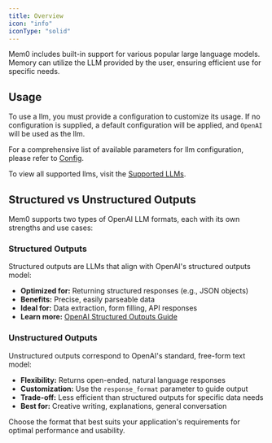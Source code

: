 ```yaml
---
title: Overview
icon: "info"
iconType: "solid"
---
```


Mem0 includes built-in support for various popular large language models. Memory can utilize the LLM provided by the user, ensuring efficient use for specific needs.

## Usage

To use a llm, you must provide a configuration to customize its usage. If no configuration is supplied, a default configuration will be applied, and `OpenAI` will be used as the llm.

For a comprehensive list of available parameters for llm configuration, please refer to [Config](./config).

To view all supported llms, visit the [Supported LLMs](./models).

<CardGroup cols={4}>
  <Card title="OpenAI" href="/components/llms/models/openai"></Card>
    <Card title="Ollama" href="/components/llms/models/ollama"></Card>
    <Card title="Azure OpenAI" href="/components/llms/models/azure_openai"></Card>
    <Card title="Anthropic" href="/components/llms/models/anthropic"></Card>
    <Card title="Together" href="/components/llms/models/together"></Card>
    <Card title="Groq" href="/components/llms/models/groq"></Card>
    <Card title="Litellm" href="/components/llms/models/litellm"></Card>
    <Card title="Mistral AI" href="/components/llms/models/mistral_ai"></Card>
    <Card title="Google AI" href="/components/llms/models/google_ai"></Card>
    <Card title="AWS bedrock" href="/components/llms/models/aws_bedrock"></Card>
    <Card title="Gemini" href="/components/llms/models/gemini"></Card>
    <Card title="DeepSeek" href="/components/llms/models/deepseek"></Card>
</CardGroup>

## Structured vs Unstructured Outputs

Mem0 supports two types of OpenAI LLM formats, each with its own strengths and use cases:

### Structured Outputs

Structured outputs are LLMs that align with OpenAI's structured outputs model:

- **Optimized for:** Returning structured responses (e.g., JSON objects)
- **Benefits:** Precise, easily parseable data
- **Ideal for:** Data extraction, form filling, API responses
- **Learn more:** [OpenAI Structured Outputs Guide](https://platform.openai.com/docs/guides/structured-outputs/introduction)

### Unstructured Outputs

Unstructured outputs correspond to OpenAI's standard, free-form text model:

- **Flexibility:** Returns open-ended, natural language responses
- **Customization:** Use the `response_format` parameter to guide output
- **Trade-off:** Less efficient than structured outputs for specific data needs
- **Best for:** Creative writing, explanations, general conversation

Choose the format that best suits your application's requirements for optimal performance and usability.
